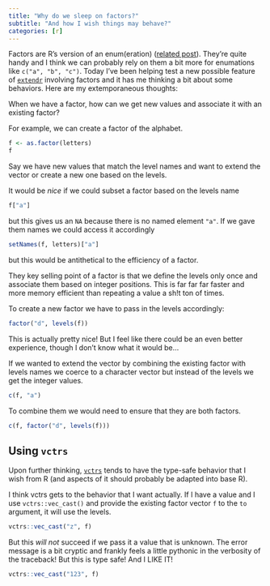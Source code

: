 ```yaml
---
title: "Why do we sleep on factors?"
subtitle: "And how I wish things may behave?"
categories: [r]
---
```


Factors are R's version of an enum(eration) ([related post](../posts/2023-11-10-enums-in-r/index.qmd)). They're quite handy and I think we can probably rely on them a bit more for enumations like `c("a", "b", "c")`. Today I've been helping test a new possible feature of [`extendr`](https://extendr.github.io/) involving factors and it has me thinking a bit about some behaviors. Here are my extemporaneous thoughts: 


When we have a factor, how can we get new values and associate it with an existing factor? 

For example, we can create a factor of the alphabet. 

```r
f <- as.factor(letters)
f
```

Say we have new values that match the level names and want to extend the vector or create a new one based on the levels. 

It would be _nice_ if we could subset a factor based on the levels name

```r
f["a"]
```

but this gives us an `NA` because there is no named element `"a"`. If we gave them names we could access it accordingly

```r
setNames(f, letters)["a"]
```

but this would be antithetical to the efficiency of a factor. 

:::{.aside}
They key selling point of a factor is that we define the levels only once and associate them based on integer positions. This is far far far faster and more memory efficient than repeating a value a sh!t ton of times. 
:::

To create a new factor we have to pass in the levels accordingly: 

```r
factor("d", levels(f))
```

This is actually pretty nice! But I feel like there could be an even better experience, though I don't know what it would be...

If we wanted to extend the vector by combining the existing factor with levels names we coerce to a character vector but instead of the levels we get the integer values.

```r
c(f, "a")
```

To combine them we would need to ensure that they are both factors. 

```r
c(f, factor("d", levels(f)))
```

## Using `vctrs`

Upon further thinking, [`vctrs`](https://vctrs.r-lib.org/) tends to have the type-safe behavior that I wish from R (and aspects of it should probably be adapted into base R). 

I think vctrs gets to the behavior that I want actually. If I have a value and I use `vctrs::vec_cast()` and provide the existing factor vector `f` to the `to` argument, it will use the levels. 

```r
vctrs::vec_cast("z", f)
```

But this _will not_ succeed if we pass it a value that is unknown. The error message is a bit cryptic and frankly feels a little pythonic in the verbosity of the traceback! But this is type safe! And I LIKE IT! 

```r
vctrs::vec_cast("123", f)
```

